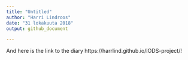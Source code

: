 ```yaml
---
title: "Untitled"
author: "Harri Lindroos"
date: "31 lokakuuta 2018"
output: github_document

---
```

And here is the link to the diary https://harrlind.github.io/IODS-project/!